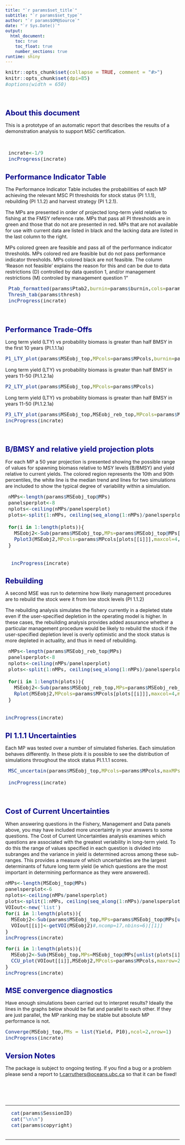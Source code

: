 ```yaml
---
title: "`r params$set_title`"
subtitle: "`r params$set_type`"
author: "`r params$OM@Source`"
date: "`r Sys.Date()`"
output: 
  html_document:
    toc: true
    toc_float: true
    number_sections: true    
runtime: shiny   
---
```



<style type="text/css">

body{ /* Normal  */
   font-size: 16px;
}
td {  /* Table  */
   font-size: 16px;
}
title { /* title */
 font-size: 26px;
}
h1 { /* Header 1 */
 font-size: 24px;
 color: DarkBlue;
}
h2 { /* Header 2 */
 font-size: 21px;
 color: DarkBlue;
}
h3 { /* Header 3 */
 font-size: 19px;
 color: DarkBlue;
}
code.r{ /* Code block */
  font-size: 16px;
}
pre { /* Code block */
  font-size: 16px
}
</style>




```r
knitr::opts_chunk$set(collapse = TRUE, comment = "#>")
knitr::opts_chunk$set(dpi=85)
#options(width = 650)
```

<br>


# About this document

This is a prototype of an automatic report that describes the results of a demonstration analysis to support MSC certification. 

<br>

```r

 incrate<-1/9
 incProgress(incrate)

```
 

# Performance Indicator Table

The Performance Indicator Table includes the probabilities of each MP achieving the relevant MSC PI thresholds for stock status (PI 1.1.1), rebuilding (PI 1.1.2) and harvest strategy (PI 1.2.1).  

The MPs are presented in order of projected long-term yield relative to fishing at the FMSY reference rate.  MPs that pass all PI thresholds are in green and those that do not are presented in red.  MPs that are not available for use with current data are listed in black and the lacking data are listed in the last column to the right.

MPs colored green are feasible and pass all of the performance indicator thresholds. MPs colored red are feasible but do not pass performance indicator thresholds. MPs colored black are not feasible. The column 'Reason not feasible'  explains the reason for this and can be due to data restrictions (D) controlled by data question 1, and/or management restrictions (M) controled by management question 1" 

```r

 Ptab_formatted(params$Ptab2,burnin=params$burnin,cols=params$MPcols,thresh=params$thresh)
 Thresh_tab(params$thresh)
 incProgress(incrate)

```

<br>


# Performance Trade-Offs 

Long term yield (LTY) vs probability biomass is greater than half BMSY in the first 10 years (PI.1.1.1a)

```r
P1_LTY_plot(params$MSEobj_top,MPcols=params$MPcols,burnin=params$burnin)

```

Long term yield (LTY) vs probability biomass is greater than half BMSY in years 11-50 (PI.1.2.1a)

```r
P2_LTY_plot(params$MSEobj_top,MPcols=params$MPcols)

```

Long term yield (LTY) vs probability biomass is greater than half BMSY in years 11-50 (PI.1.2.1a)

```r
P3_LTY_plot(params$MSEobj_top,MSEobj_reb_top,MPcols=params$MPcols)
incProgress(incrate)
```

<br>


# B/BMSY and relative yield projection plots

For each MP a 50 year projection is presented showing the possible range of values for spawning biomass relative to MSY levels (B/BMSY) and yield relative to current yields. The colored region represents the 10th and 90th percentiles, the white line is the median trend and lines for two simulations are included to show the typical degree of variability within a simulation. 


```r
 
 nMPs<-length(params$MSEobj_top@MPs)
 panelsperplot<-8
 nplots<-ceiling(nMPs/panelsperplot)
 plots<-split(1:nMPs, ceiling(seq_along(1:nMPs)/panelsperplot))
 
 for(i in 1:length(plots)){
   MSEobj2<-Sub(params$MSEobj_top,MPs=params$MSEobj_top@MPs[unlist(plots[i])])
   Pplot3(MSEobj2,MPcols=params$MPcols[plots[[i]]],maxcol=4,maxrow=4)
 }

 
  incProgress(incrate)
```

# Rebuilding 

A second MSE was run to determine how likely management procedures are to rebuild the stock were it from low stock levels (PI 1.1.2)

The rebuilding analysis simulates the fishery currently in a depleted state even if the user-specified depletion in the operating model is higher.  In these cases, the rebuilding analysis provides added assurance whether a particular management procedure would be likely to rebuild the stock if the user-specified depletion level is overly optimistic and the stock status is more depleted in actuality, and thus in need of rebuilding.

```r
 
 nMPs<-length(params$MSEobj_reb_top@MPs)
 panelsperplot<-8
 nplots<-ceiling(nMPs/panelsperplot)
 plots<-split(1:nMPs, ceiling(seq_along(1:nMPs)/panelsperplot))
 
 for(i in 1:length(plots)){
   MSEobj2<-Sub(params$MSEobj_reb_top,MPs=params$MSEobj_reb_top@MPs[unlist(plots[i])])
   Rplot(MSEobj2,MPcols=params$MPcols[plots[[i]]],maxcol=4,maxrow=4)
 }

 
incProgress(incrate)
```


# PI 1.1.1 Uncertainties 

Each MP was tested over a number of simulated fisheries. Each simulation behaves differently. In these plots it is possible to see the distribution of simulations throughout the stock status PI.1.1.1 scores. 


```r
 
 MSC_uncertain(params$MSEobj_top,MPcols=params$MPcols,maxMPs=params$MSEobj_top@nMPs, LTL=F,inc_thresh = F,burnin=params$burnin)

 incProgress(incrate)

```


<br>

# Cost of Current Uncertainties

When answering questions in the Fishery, Management and Data panels above, you may have included more uncertainty in your answers to some questions. The Cost of Current Uncertainties analysis examines which questions are associated with the greatest veriability in long-term yield. To do this the range of values specified in each question is divided into subranges and the variance in yield is determined across among these sub-ranges. This provides a measure of which uncertainties are the largest determinants of future long term yield (ie which questions are the most important in determining performance as they were answered). 


```r
nMPs<-length(MSEobj_top@MPs)
panelsperplot<-6
nplots<-ceiling(nMPs/panelsperplot)
plots<-split(1:nMPs, ceiling(seq_along(1:nMPs)/panelsperplot))
VOIout<-new('list')
for(i in 1:length(plots)){
  MSEobj2<-Sub(params$MSEobj_top,MPs=params$MSEobj_top@MPs[unlist(plots[i])])
  VOIout[[i]]<-getVOI(MSEobj2)#,ncomp=17,nbins=6)[[1]]
}
incProgress(incrate)
```



```r


for(i in 1:length(plots)){
  MSEobj2<-Sub(MSEobj_top,MPs=MSEobj_top@MPs[unlist(plots[i])])
  CCU_plot(VOIout[[i]],MSEobj2,MPcols=params$MPcols,maxrow=2)
}
incProgress(incrate)

```


# MSE convergence diagnostics

Have enough simulations been carried out to interpret results? Ideally the lines in the graphs below should be flat and parallel to each other. If they are just parallel, the MP ranking may be stable but absolute MP performance is not.


```r

Converge(MSEobj_top,PMs = list(Yield, P10),ncol=2,nrow=1)
incProgress(incrate)

```



# Version Notes

The package is subject to ongoing testing. If you find a bug or a problem please send a report to <t.carruthers@oceans.ubc.ca> so that it can be fixed!  

<br clear="both"/>
<br clear="both"/>
<br clear="both"/>

<hr />
```r

  
  cat(params$SessionID)
  cat("\n\n")
  cat(params$copyright)
 

```
<hr />
